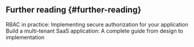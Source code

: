 ## Further reading \{#further-reading}

<Url href="/use-cases/authorization/rbac-in-practice">
  RBAC in practice: Implementing secure authorization for your application
</Url>
<Url href="/use-cases/multi-tenancy/build-multi-tenant-saas-application">
  Build a multi-tenant SaaS application: A complete guide from design to implementation
</Url>
